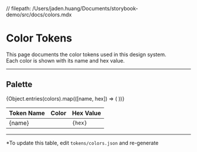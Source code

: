 // filepath: /Users/jaden.huang/Documents/storybook-demo/src/docs/colors.mdx


<Meta title="Design Tokens/Colors" />

# Color Tokens

This page documents the color tokens used in this design system.  
Each color is shown with its name and hex value.

---

## Palette

<table>
  <thead>
    <tr>
      <th style={{textAlign: 'left'}}>Token Name</th>
      <th style={{textAlign: 'left'}}>Color</th>
      <th style={{textAlign: 'left'}}>Hex Value</th>
    </tr>
  </thead>
  <tbody>
    {Object.entries(colors).map(([name, hex]) => (
      <tr key={name}>
        <td>{name}</td>
        <td>
          <span
            style={{
              background: hex,
              display: 'inline-block',
              width: 32,
              height: 32,
              border: '1px solid #ccc',
              borderRadius: 4,
              verticalAlign: 'middle',
              margin: 2,
            }}
          />
        </td>
        <td><code>{hex}</code></td>
      </tr>
    ))}
  </tbody>
</table>

---

*To update this table, edit `tokens/colors.json` and re-generate